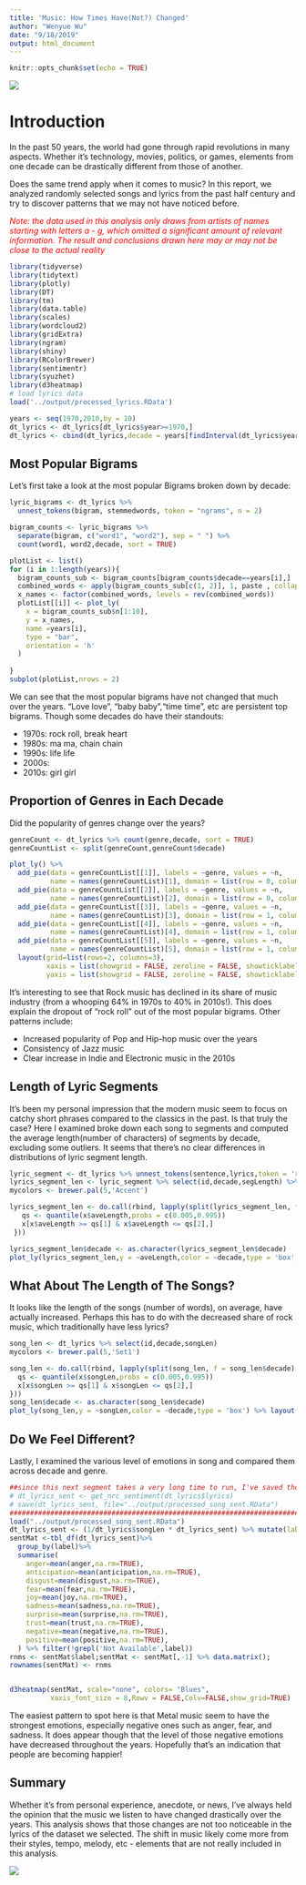 ---
title: 'Music: How Times Have(Not?) Changed'
author: "Wenyue Wu"
date: "9/18/2019"
output: html_document
---

```{r setup, include=FALSE}
knitr::opts_chunk$set(echo = TRUE)
```

![](../figs/music by decade.gif)

# Introduction

In the past 50 years, the world had gone through rapid revolutions in many aspects. Whether it's technology, movies, politics, or games, elements from one decade can be drastically different from those of another.

Does the same trend apply when it comes to music? In this report, we analyzed randomly selected songs and lyrics from the past half century and try to discover patterns that we may not have noticed before.

<font color = 'red'>*Note: the data used in this analysis only draws from artists of names starting with letters a - g, which omitted a significant amount of relevant information. The result and conclusions drawn here may or may not be close to the actual reality*</font>

```{r initialize, message=FALSE,warning=FALSE,echo=FALSE}
library(tidyverse)
library(tidytext)
library(plotly)
library(DT)
library(tm)
library(data.table)
library(scales)
library(wordcloud2)
library(gridExtra)
library(ngram)
library(shiny) 
library(RColorBrewer)
library(sentimentr)
library(syuzhet)
library(d3heatmap)
# load lyrics data
load('../output/processed_lyrics.RData') 

years <- seq(1970,2010,by = 10)
dt_lyrics <- dt_lyrics[dt_lyrics$year>=1970,]
dt_lyrics <- cbind(dt_lyrics,decade = years[findInterval(dt_lyrics$year,years)],songLen = str_count(dt_lyrics$lyrics,pattern = '\\w+'))

```

## Most Popular Bigrams

Let's first take a look at the most popular Bigrams broken down by decade:

```{r bigram, echo=FALSE,message=FALSE,warning=FALSE}
lyric_bigrams <- dt_lyrics %>%
  unnest_tokens(bigram, stemmedwords, token = "ngrams", n = 2)

bigram_counts <- lyric_bigrams %>%
  separate(bigram, c("word1", "word2"), sep = " ") %>%
  count(word1, word2,decade, sort = TRUE)

plotList <- list()
for (i in 1:length(years)){
  bigram_counts_sub <- bigram_counts[bigram_counts$decade==years[i],]
  combined_words <- apply(bigram_counts_sub[c(1, 2)], 1, paste , collapse = " " )[1:10]
  x_names <- factor(combined_words, levels = rev(combined_words))
  plotList[[i]] <- plot_ly(
    x = bigram_counts_sub$n[1:10],
    y = x_names,
    name =years[i],
    type = "bar",
    orientation = 'h'
  ) 
  
}
subplot(plotList,nrows = 2)
```
We can see that the most popular bigrams have not changed that much over the years. "Love love", "baby baby","time time", etc are persistent top bigrams.  Though some decades do have their standouts:

* 1970s: rock roll, break heart
* 1980s: ma ma, chain chain
* 1990s: life life
* 2000s: 
* 2010s: girl girl



## Proportion of Genres in Each Decade

Did the popularity of genres change over the years?

```{r Genre Proportion, echo=FALSE,message=FALSE,warning=FALSE}

genreCount <- dt_lyrics %>% count(genre,decade, sort = TRUE)
genreCountList <- split(genreCount,genreCount$decade)

plot_ly() %>%
  add_pie(data = genreCountList[[1]], labels = ~genre, values = ~n,
          name = names(genreCountList)[1], domain = list(row = 0, column = 0)) %>%
  add_pie(data = genreCountList[[2]], labels = ~genre, values = ~n,
          name = names(genreCountList)[2], domain = list(row = 0, column = 1)) %>%
  add_pie(data = genreCountList[[3]], labels = ~genre, values = ~n,
          name = names(genreCountList)[3], domain = list(row = 1, column = 0)) %>%
  add_pie(data = genreCountList[[4]], labels = ~genre, values = ~n,
          name = names(genreCountList)[4], domain = list(row = 1, column = 1)) %>%
  add_pie(data = genreCountList[[5]], labels = ~genre, values = ~n,
          name = names(genreCountList)[5], domain = list(row = 1, column = 2)) %>%
  layout(grid=list(rows=2, columns=3),
         xaxis = list(showgrid = FALSE, zeroline = FALSE, showticklabels = FALSE),
         yaxis = list(showgrid = FALSE, zeroline = FALSE, showticklabels = FALSE))

```
It's interesting to see that Rock music has declined in its share of music industry (from a whooping 64% in 1970s to 40% in 2010s!). This does explain the dropout of "rock roll" out of the most popular bigrams. Other patterns include:

* Increased popularity of Pop and Hip-hop music over the years
* Consistency of Jazz music
* Clear increase in Indie and Electronic music in the 2010s



## Length of Lyric Segments

It's been my personal impression that the modern music seem to focus on catchy short phrases compared to the classics in the past. Is that truly the case? Here I examined broke down each song to segments and computed the average length(number of characters) of segments by decade, excluding some outliers. It seems that there's no clear differences in distributions of lyric segment length.

```{r lyric segment length, echo=FALSE,message=FALSE,warning=FALSE}
lyric_segment <- dt_lyrics %>% unnest_tokens(sentence,lyrics,token = 'regex',pattern = '[:punct:]') %>% mutate(segLength = nchar(sentence))
lyrics_segment_len <- lyric_segment %>% select(id,decade,segLength) %>% group_by(id,decade) %>% summarize(aveLength = mean(segLength))
mycolors <- brewer.pal(5,'Accent')

lyrics_segment_len <- do.call(rbind, lapply(split(lyrics_segment_len, f = lyrics_segment_len$decade), FUN = function(x){
   qs <- quantile(x$aveLength,probs = c(0.005,0.995))
   x[x$aveLength >= qs[1] & x$aveLength <= qs[2],]
 }))

lyrics_segment_len$decade <- as.character(lyrics_segment_len$decade)
plot_ly(lyrics_segment_len,y = ~aveLength,color = ~decade,type = 'box',colors = mycolors) %>% layout(yaxis = list(title = 'Average Length of Lyric Segments'))


```


## What About The Length of The Songs?

It looks like the length of the songs (number of words), on average, have actually increased. Perhaps this has to do with the decreased share of rock music, which traditionally have less lyrics?

```{r song length, echo=FALSE,message=FALSE,warning=FALSE}
song_len <- dt_lyrics %>% select(id,decade,songLen)
mycolors <- brewer.pal(5,'Set1')

song_len <- do.call(rbind, lapply(split(song_len, f = song_len$decade), FUN = function(x){
  qs <- quantile(x$songLen,probs = c(0.005,0.995))
  x[x$songLen >= qs[1] & x$songLen <= qs[2],]
}))
song_len$decade <- as.character(song_len$decade)
plot_ly(song_len,y = ~songLen,color = ~decade,type = 'box') %>% layout(yaxis = list(title = 'Average Length(# of words) of Song'))


```

## Do We Feel Different?

Lastly, I examined the various level of emotions in song and compared them across decade and genre. 

```{r sentiments, echo=FALSE,message=FALSE,warning=FALSE}
##since this next segment takes a very long time to run, I've saved the data in ##the output folder for faster loading
# dt_lyrics_sent <- get_nrc_sentiment(dt_lyrics$lyrics)
# save(dt_lyrics_sent, file="../output/processed_song_sent.RData")
##########################################################################
load("../output/processed_song_sent.RData")
dt_lyrics_sent <- (1/dt_lyrics$songLen * dt_lyrics_sent) %>% mutate(label = paste(dt_lyrics$genre,dt_lyrics$decade))
sentMat <-tbl_df(dt_lyrics_sent)%>%
  group_by(label)%>%
  summarise(
    anger=mean(anger,na.rm=TRUE),
    anticipation=mean(anticipation,na.rm=TRUE),
    disgust=mean(disgust,na.rm=TRUE),
    fear=mean(fear,na.rm=TRUE),
    joy=mean(joy,na.rm=TRUE),
    sadness=mean(sadness,na.rm=TRUE),
    surprise=mean(surprise,na.rm=TRUE),
    trust=mean(trust,na.rm=TRUE),
    negative=mean(negative,na.rm=TRUE),
    positive=mean(positive,na.rm=TRUE),
  ) %>% filter(!grepl('Not Available',label))
rnms <- sentMat$label;sentMat <- sentMat[,-1] %>% data.matrix();
rownames(sentMat) <- rnms


d3heatmap(sentMat, scale="none", colors= "Blues",
          xaxis_font_size = 8,Rowv = FALSE,Colv=FALSE,show_grid=TRUE)

```
The easiest pattern to spot here is that Metal music seem to have the strongest emotions, especially negative ones such as anger, fear, and sadness. It does appear though that the level of those negative emotions have decreased throughout the years. Hopefully that's an indication that people are becoming happier!

## Summary
Whether it's from personal experience, anecdote, or news, I've always held the opinion that the music we listen to have changed drastically over the years. This analysis shows that those changes are not too noticeable in the lyrics of the dataset we selected. The shift in music likely come more from their styles, tempo, melody, etc - elements that are not really included in this analysis. 



![](../figs/music by decade 2.png)


